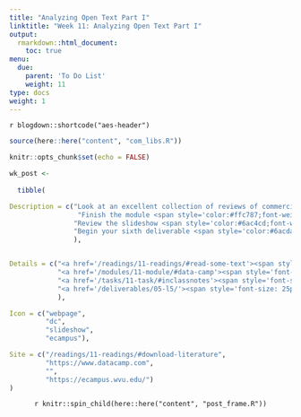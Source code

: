 ```yaml
---
title: "Analyzing Open Text Part I"
linktitle: "Week 11: Analyzing Open Text Part I"
output:
  rmarkdown::html_document:
    toc: true
menu:
  due:
    parent: 'To Do List'
    weight: 11
type: docs
weight: 1
---
```


`r blogdown::shortcode("aes-header")`

```r
source(here::here("content", "com_libs.R"))
```

```r
knitr::opts_chunk$set(echo = FALSE)
```

```r

wk_post <- 
  
  tibble(

Description = c("Look at an excellent collection of reviews of commercially available and free/open source qualitative softwares by going to <i>Choosing an appropriate CAQDAS package</i> over at Surrey University",
                 "Finish the module <span style='color:#ffc787;font-weight:bold'><i>Communicating with Data in the Tidyverse</i></span>",
                "Review the slideshow <span style='color:#6ac4cd;font-weight:bold'>Getting Familiar with Preprocessing</span> after class",
                "Begin your sixth deliverable <span style='color:#6acda5;font-weight:bold'>Refine the Draft</span> after recieving feedback on the fifth submission"
                ),


Details = c("<a href='/readings/11-readings/#read-some-text'><span style='font-size: 25px; color: #89cff0;'><i class='fas fa-info-circle'></i></span></a>",
            "<a href='/modules/11-module/#data-camp'><span style='font-size: 25px; color: #89cff0;'><i class='fas fa-info-circle'></i></span></a>",
            "<a href='/tasks/11-task/#inclassnotes'><span style='font-size: 25px; color: #89cff0;'><i class='fas fa-info-circle'></i></span></a>",
            "<a href='/deliverables/05-l5/'><span style='font-size: 25px; color: #89cff0;'><i class='fas fa-info-circle'></i></span></a>"
            ),

Icon = c("webpage",
         "dc",
         "slideshow",
         "ecampus"),

Site = c("/readings/11-readings/#download-literature",
         "https://www.datacamp.com",
         "",
         "https://ecampus.wvu.edu/")
)
```

<center>
`r knitr::spin_child(here::here("content", "post_frame.R"))`
</center>
